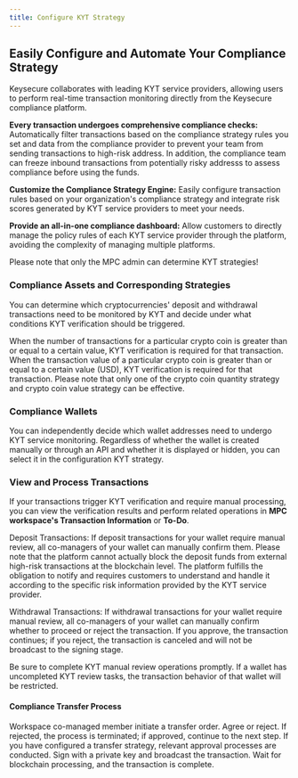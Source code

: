 ```yaml
---
title: Configure KYT Strategy
---
```


##  Easily Configure and Automate Your Compliance Strategy

Keysecure collaborates with leading KYT service providers, allowing users to perform real-time transaction monitoring directly from the Keysecure compliance platform.

**Every transaction undergoes comprehensive compliance checks:** Automatically filter transactions based on the compliance strategy rules you set and data from the compliance provider to prevent your team from sending transactions to high-risk address. In addition, the compliance team can freeze inbound transactions from potentially risky addresss to assess compliance before using the funds.

**Customize the Compliance Strategy Engine:** Easily configure transaction rules based on your organization's compliance strategy and integrate risk scores generated by KYT service providers to meet your needs.

**Provide an all-in-one compliance dashboard:** Allow customers to directly manage the policy rules of each KYT service provider through the platform, avoiding the complexity of managing multiple platforms.

<Warning>
Please note that only the MPC admin can determine KYT strategies!
</Warning>


###  Compliance Assets and Corresponding Strategies
You can determine which cryptocurrencies' deposit and withdrawal transactions need to be monitored by KYT and decide under what conditions KYT verification should be triggered.

<Accordion title="1. crypto coin Quantity Strategy">
When the number of transactions for a particular crypto coin is greater than or equal to a certain value, KYT verification is required for that transaction.
</Accordion>
<Accordion title="2. crypto coin Value Strategy">
When the transaction value of a particular crypto coin is greater than or equal to a certain value (USD), KYT verification is required for that transaction.
</Accordion>

<Warning>
Please note that only one of the crypto coin quantity strategy and crypto coin value strategy can be effective.
</Warning>



###  Compliance Wallets
You can independently decide which wallet addresses need to undergo KYT service monitoring. Regardless of whether the wallet is created manually or through an API and whether it is displayed or hidden, you can select it in the configuration KYT strategy.

###  View and Process Transactions

If your transactions trigger KYT verification and require manual processing, you can view the verification results and perform related operations in **MPC workspace's Transaction Information** or **To-Do**.

Deposit Transactions: If deposit transactions for your wallet require manual review, all co-managers of your wallet can manually confirm them.
<Warning>
Please note that the platform cannot actually block the deposit funds from external high-risk transactions at the blockchain level. The platform fulfills the obligation to notify and requires customers to understand and handle it according to the specific risk information provided by the KYT service provider.
</Warning>

Withdrawal Transactions: If withdrawal transactions for your wallet require manual review, all co-managers of your wallet can manually confirm whether to proceed or reject the transaction. If you approve, the transaction continues; if you reject, the transaction is canceled and will not be broadcast to the signing stage.

<Tip> 
Be sure to complete KYT manual review operations promptly. If a wallet has uncompleted KYT review tasks, the transaction behavior of that wallet will be restricted.
</Tip>

#### Compliance Transfer Process
<Steps>
<Step title="Initiate Transfer">
    Workspace co-managed member initiate a transfer order.
</Step>
<Step title="KYT Verification">
    Agree or reject. If rejected, the process is terminated; if approved, continue to the next step.
</Step>
<Step title="Transaction Review">
    If you have configured a transfer strategy, relevant approval processes are conducted.
</Step>
<Step title="Transaction Signing">
    Sign with a private key and broadcast the transaction.
</Step>
<Step title="Transaction Completion">
    Wait for blockchain processing, and the transaction is complete.
</Step>
</Steps>